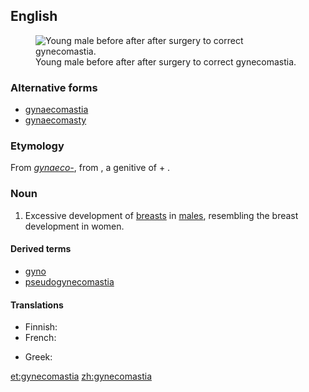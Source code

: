 ==English==
{{wikipedia}}
[[File:Adolecent with Gynecomastia.jpg|thumb|Young male before after after surgery to correct gynecomastia.]]

===Alternative forms===
* [[gynaecomastia]]
* [[gynaecomasty]]

===Etymology===
From ''[[gynaeco-]]'', from {{etyl|grc}} {{term|γῠναικός|||tr=gunaikos|lang=grc}}, a genitive of {{term|γυνή||woman|tr=gune|lang=grc}} + {{term|μαστός||breast|tr=mastos|lang=grc}}.

===Noun===
{{en-noun|s|-}}

# {{medicine}} Excessive development of [[breast]]s in [[male]]s, resembling the breast development in women.

====Derived terms====
* [[gyno]]
* [[pseudogynecomastia]]

====Translations====
{{trans-top|development of breasts in males}}
* Finnish: {{t-|fi|naisnisäisyys}}
* French: {{t|fr|gynécomastie|f}}
{{trans-mid}}
* Greek: {{t|el|γυναικομαστία|tr=ginaikomastía}}
{{trans-bottom}}

[[et:gynecomastia]]
[[zh:gynecomastia]]